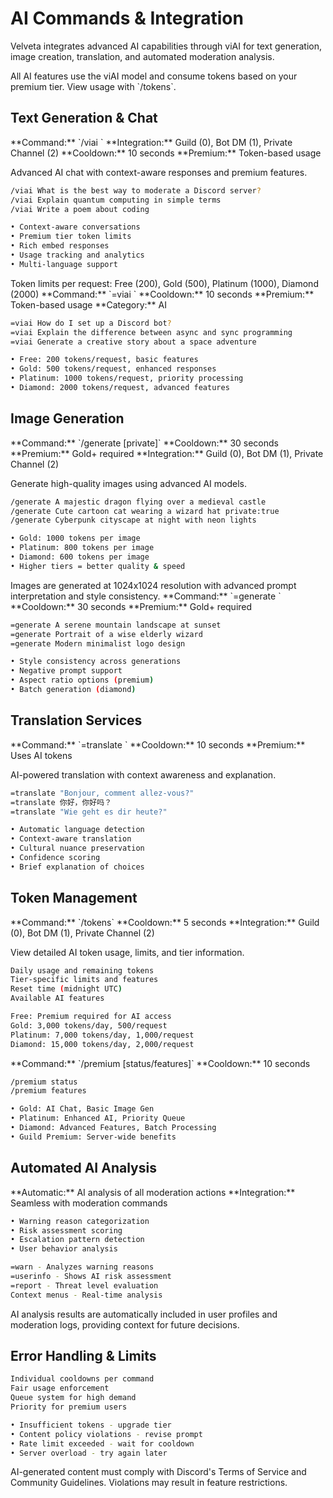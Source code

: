 
# AI Commands & Integration

Velveta integrates advanced AI capabilities through viAI for text generation, image creation, translation, and automated moderation analysis.

<Info>
All AI features use the viAI model and consume tokens based on your premium tier. View usage with `/tokens`.
</Info>

## Text Generation & Chat

<Accordion title="viAI Chat (Slash)">
**Command:** `/viai <prompt>`  
**Integration:** Guild (0), Bot DM (1), Private Channel (2)  
**Cooldown:** 10 seconds  
**Premium:** Token-based usage  

Advanced AI chat with context-aware responses and premium features.

<CodeGroup>

```bash Usage
/viai What is the best way to moderate a Discord server?
/viai Explain quantum computing in simple terms
/viai Write a poem about coding
```

```bash Features
• Context-aware conversations
• Premium tier token limits
• Rich embed responses
• Usage tracking and analytics
• Multi-language support
```

</CodeGroup>

<Warning>
Token limits per request: Free (200), Gold (500), Platinum (1000), Diamond (2000)
</Warning>
</Accordion>

<Accordion title="viAI Chat (Prefix)">
**Command:** `=viai <prompt>`  
**Cooldown:** 10 seconds  
**Premium:** Token-based usage  
**Category:** AI  

<CodeGroup>

```bash Usage
=viai How do I set up a Discord bot?
=viai Explain the difference between async and sync programming
=viai Generate a creative story about a space adventure
```

```bash Tier Benefits
• Free: 200 tokens/request, basic features
• Gold: 500 tokens/request, enhanced responses
• Platinum: 1000 tokens/request, priority processing
• Diamond: 2000 tokens/request, advanced features
```

</CodeGroup>
</Accordion>

## Image Generation

<Accordion title="Image Creation">
**Command:** `/generate <prompt> [private]`  
**Cooldown:** 30 seconds  
**Premium:** Gold+ required  
**Integration:** Guild (0), Bot DM (1), Private Channel (2)  

Generate high-quality images using advanced AI models.

<CodeGroup>

```bash Usage
/generate A majestic dragon flying over a medieval castle
/generate Cute cartoon cat wearing a wizard hat private:true
/generate Cyberpunk cityscape at night with neon lights
```

```bash Token Costs
• Gold: 1000 tokens per image
• Platinum: 800 tokens per image  
• Diamond: 600 tokens per image
• Higher tiers = better quality & speed
```

</CodeGroup>

<Info>
Images are generated at 1024x1024 resolution with advanced prompt interpretation and style consistency.
</Info>
</Accordion>

<Accordion title="Prefix Generation">
**Command:** `=generate <prompt>`  
**Cooldown:** 30 seconds  
**Premium:** Gold+ required  

<CodeGroup>

```bash Usage
=generate A serene mountain landscape at sunset
=generate Portrait of a wise elderly wizard
=generate Modern minimalist logo design
```

```bash Advanced Features
• Style consistency across generations
• Negative prompt support
• Aspect ratio options (premium)
• Batch generation (diamond)
```

</CodeGroup>
</Accordion>

## Translation Services

<Accordion title="Smart Translation">
**Command:** `=translate <text>`  
**Cooldown:** 10 seconds  
**Premium:** Uses AI tokens  

AI-powered translation with context awareness and explanation.

<CodeGroup>

```bash Usage
=translate "Bonjour, comment allez-vous?"
=translate 你好，你好吗？
=translate "Wie geht es dir heute?"
```

```bash Features
• Automatic language detection
• Context-aware translation
• Cultural nuance preservation
• Confidence scoring
• Brief explanation of choices
```

</CodeGroup>
</Accordion>

## Token Management

<Accordion title="Token Status">
**Command:** `/tokens`  
**Cooldown:** 5 seconds  
**Integration:** Guild (0), Bot DM (1), Private Channel (2)  

View detailed AI token usage, limits, and tier information.

<CodeGroup>

```bash Token Information
Daily usage and remaining tokens
Tier-specific limits and features
Reset time (midnight UTC)
Available AI features
```

```bash Tier Comparison
Free: Premium required for AI access
Gold: 3,000 tokens/day, 500/request
Platinum: 7,000 tokens/day, 1,000/request  
Diamond: 15,000 tokens/day, 2,000/request
```

</CodeGroup>
</Accordion>

<Accordion title="Premium Features">
**Command:** `/premium [status/features]`  
**Cooldown:** 10 seconds  

<CodeGroup>

```bash Premium Status
/premium status
/premium features
```

```bash Features by Tier
• Gold: AI Chat, Basic Image Gen
• Platinum: Enhanced AI, Priority Queue
• Diamond: Advanced Features, Batch Processing
• Guild Premium: Server-wide benefits
```

</CodeGroup>
</Accordion>

## Automated AI Analysis

<Accordion title="Moderation Analysis">
**Automatic:** AI analysis of all moderation actions  
**Integration:** Seamless with moderation commands  

<CodeGroup>

```bash Automated Analysis
• Warning reason categorization
• Risk assessment scoring
• Escalation pattern detection
• User behavior analysis
```

```bash Integration Points
=warn - Analyzes warning reasons
=userinfo - Shows AI risk assessment
=report - Threat level evaluation
Context menus - Real-time analysis
```

</CodeGroup>

<Info>
AI analysis results are automatically included in user profiles and moderation logs, providing context for future decisions.
</Info>
</Accordion>

## Error Handling & Limits

<Accordion title="Usage Guidelines">

<CodeGroup>

```bash Rate Limits
Individual cooldowns per command
Fair usage enforcement
Queue system for high demand
Priority for premium users
```

```bash Common Issues
• Insufficient tokens - upgrade tier
• Content policy violations - revise prompt
• Rate limit exceeded - wait for cooldown
• Server overload - try again later
```

</CodeGroup>

<Warning>
AI-generated content must comply with Discord's Terms of Service and Community Guidelines. Violations may result in feature restrictions.
</Warning>
</Accordion>
